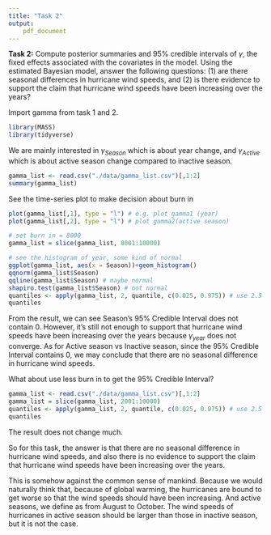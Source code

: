 ```yaml
---
title: "Task 2"
output: 
    pdf_document
---
```



**Task 2:** Compute posterior summaries and 95% credible intervals of $\gamma$, the fixed effects associated with the covariates in the model. Using the estimated Bayesian model, answer the following questions: (1) are there seasonal differences in hurricane wind speeds, and (2) is there evidence to support the claim that hurricane wind speeds have been increasing over the years?

Import gamma from task 1 and 2.
```r
library(MASS)
library(tidyverse)
```

We are mainly interested in $\gamma_{Season}$ which is about year change, and $\gamma_{Active}$ which is about active season change compared to inactive season.
```r
gamma_list <- read.csv("./data/gamma_list.csv")[,1:2] 
summary(gamma_list)
```

See the time-series plot to make decision about burn in
```r
plot(gamma_list[,1], type = "l") # e.g. plot gamma1 (year)              seems not converge, just take the last stable part 8001-9000
plot(gamma_list[,2], type = "l") # plot gamma2(active season)           seems converge, keep the number of burn in same as year
```

```r
# set burn in = 8000
gamma_list = slice(gamma_list, 8001:10000)
```

```r
# see the histogram of year, some kind of normal
ggplot(gamma_list, aes(x = Season))+geom_histogram()
qqnorm(gamma_list$Season)
qqline(gamma_list$Season) # maybe normal
shapiro.test(gamma_list$Season) # not normal
quantiles <- apply(gamma_list, 2, quantile, c(0.025, 0.975)) # use 2.5 and 97.5 quantile to get 95% credible interval
quantiles
```

From the result, we can see Season's 95% Credible Interval does not contain 0. However, it's still not enough to support that hurricane wind speeds have been increasing over the years because $\gamma_{year}$ does not converge. As for Active season vs Inactive season, since the 95% Credible Interval contains 0, we may conclude that there are no seasonal difference in hurricane wind speeds.

What about use less burn in to get the 95% Credible Interval?
```r
gamma_list <- read.csv("./data/gamma_list.csv")[,1:2] 
gamma_list = slice(gamma_list, 2001:10000)
quantiles <- apply(gamma_list, 2, quantile, c(0.025, 0.975)) # use 2.5 and 97.5 quantile to get 95% credible interval
quantiles
```

The result does not change much.

So for this task, the answer is that there are no seasonal difference in hurricane wind speeds, and also there is no evidence to support the claim that hurricane wind speeds have been increasing over the years.

This is somehow against the common sense of mankind. Because we would naturally think that, because of global warming, the hurricanes are bound to get worse so that the wind speeds should have been increasing. And active seasons, we define as from August to October. The wind speeds of hurricanes in active season should be larger than those in inactive season, but it is not the case.